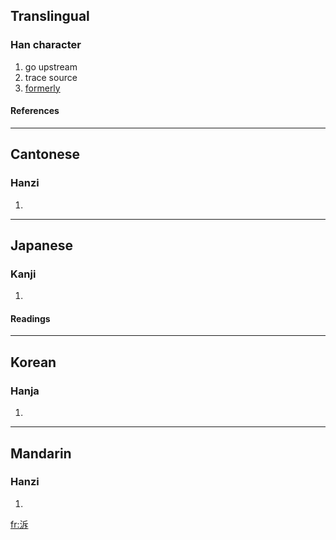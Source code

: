{{see|溯}}

==Translingual==
===Han character===
{{Han char|rn=85|rad=水|as=05|sn=8|four=3214<sub>1</sub>|canj=水竹一卜 (EHMY)}}
# go upstream
# trace source
# [[formerly]]
====References====
{{Han ref|kx=0617.010|dkj=17300|dj=1012.020|hdz=31588.080|uh=6CDD|ud=27869|bh=CD41|bd=52545}}

----
==Cantonese==
===Hanzi===
{{yue-hanzi|jyut=|y=sou3}}
# {{defn|Cantonese}}

----
==Japanese==
===Kanji===
{{ja-kanji|grade=|rs=水05}}
# {{defn|Japanese}} 
====Readings====
{{ja-readings|on=[[そ]] (so)|kun=[[さかのぼる]] (sakanoboru)}}

----
==Korean==
===Hanja===
{{ko-hanja|hangeul=소|eumhun=|rv=so|mr=so|y=so}}
# {{defn|Korean}}

----
==Mandarin==
===Hanzi===
{{cmn-hanzi|pin=[[sù]] (su4), [[zhǔ]] (zhu3), [[zhù]] (zhu4)|wg=su<sup>4</sup>, chu<sup>3</sup>, chu<sup>4</sup>}}
# {{defn|Mandarin}}

[[fr:泝]]
